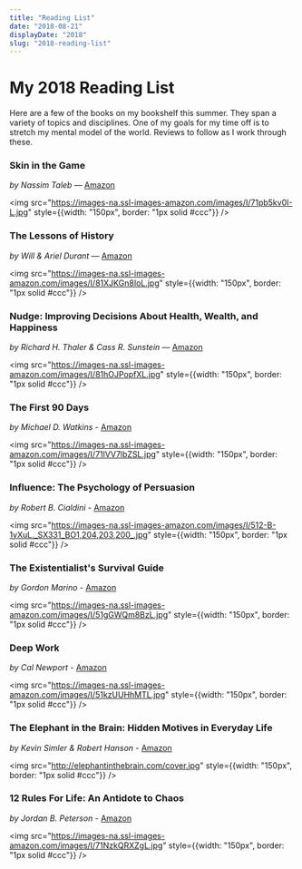 ```yaml
---
title: "Reading List"
date: "2018-08-21"
displayDate: "2018"
slug: "2018-reading-list"
---
```


# My 2018 Reading List

Here are a few of the books on my bookshelf this summer. They span a variety of topics and disciplines. One of my goals for my time off is to stretch my mental model of the world. Reviews to follow as I work through these.


### Skin in the Game
*by Nassim Taleb* &mdash; [Amazon](https://www.amazon.com/gp/product/042528462X/ref=as_li_tl?ie=UTF8&camp=1789&creative=9325&creativeASIN=042528462X&linkCode=as2&tag=pratik093-20&linkId=04f8d9a4e9ee29b9bd07216b2441d925)

<img src="https://images-na.ssl-images-amazon.com/images/I/71pb5kv0I-L.jpg" style={{width: "150px", border: "1px solid #ccc"}} />

### The Lessons of History
*by Will &amp; Ariel Durant* &mdash; [Amazon](https://amzn.to/2BXeTQ7)

<img src="https://images-na.ssl-images-amazon.com/images/I/81XJKGn8IoL.jpg" style={{width: "150px", border: "1px solid #ccc"}} />

### Nudge: Improving Decisions About Health, Wealth, and Happiness
*by Richard H. Thaler & Cass R. Sunstein* &mdash; [Amazon](https://amzn.to/2wbO0m5)

<img src="https://images-na.ssl-images-amazon.com/images/I/81hOJPopfXL.jpg" style={{width: "150px", border: "1px solid #ccc"}} />

### The First 90 Days
*by Michael D. Watkins* - [Amazon](https://amzn.to/2PzHWvE)

<img src="https://images-na.ssl-images-amazon.com/images/I/71lVV7lbZSL.jpg" style={{width: "150px", border: "1px solid #ccc"}} />

###  Influence: The Psychology of Persuasion
*by Robert B. Cialdini* - [Amazon](https://amzn.to/2wpyceM)

<img src="https://images-na.ssl-images-amazon.com/images/I/512-B-1yXuL._SX331_BO1,204,203,200_.jpg" style={{width: "150px", border: "1px solid #ccc"}} />

### The Existentialist's Survival Guide
*by Gordon Marino* - [Amazon](https://amzn.to/2BMKYKi)

<img src="https://images-na.ssl-images-amazon.com/images/I/51gGWQm8BzL.jpg" style={{width: "150px", border: "1px solid #ccc"}} />

### Deep Work
*by Cal Newport* - [Amazon](https://amzn.to/2PAcX2D)

<img src="https://images-na.ssl-images-amazon.com/images/I/51kzUUHhMTL.jpg" style={{width: "150px", border: "1px solid #ccc"}} />


### The Elephant in the Brain: Hidden Motives in Everyday Life
*by Kevin Simler & Robert Hanson* - [Amazon](https://amzn.to/2MMpSQh)

<img src="http://elephantinthebrain.com/cover.jpg" style={{width: "150px", border: "1px solid #ccc"}} />

### 12 Rules For Life: An Antidote to Chaos
*by Jordan B. Peterson* - [Amazon](https://amzn.to/2o82FKr)

<img src="https://images-na.ssl-images-amazon.com/images/I/71NzkQRXZgL.jpg" style={{width: "150px", border: "1px solid #ccc"}} />
